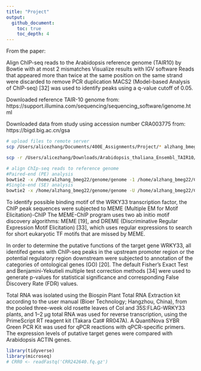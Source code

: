 ```yaml
---
title: "Project"
output:
  github_document:
    toc: true
    toc_depth: 4
---
```

From the paper:

Align ChIP-seq reads to the Arabidopsis reference genome (TAIR10) by Bowtie with at most 2 mismatches Visualize results  with IGV software
Reads that appeared more than twice at the same position on the same strand were discarded to remove PCR duplication
MACS2 (Model-based Analysis of ChIP-seq) [32] was used to identify peaks using a q-value cutoff of 0.05.

Downloaded reference TAIR-10 genome from: https://support.illumina.com/sequencing/sequencing_software/igenome.html

Downloaded data from study using accession number CRA003775 from:
https://bigd.big.ac.cn/gsa

```bash
# upload files to remote server
scp /Users/alicezhang/Documents/400E_Assignments/Project/* alzhang_bmeg22@orca1.bcgsc.ca:/home/alzhang_bmeg22

scp -r /Users/alicezhang/Downloads/Arabidopsis_thaliana_Ensembl_TAIR10/Arabidopsis_thaliana/Ensembl/TAIR10/Sequence/Bowtie2Index alzhang_bmeg22@orca1.bcgsc.ca:/home/alzhang_bmeg22/genome

# align ChIp-seq reads to reference genome 
#Paired-end (PE) analysis
bowtie2 -x /home/alzhang_bmeg22/genome/genome -1 /home/alzhang_bmeg22/CRR242640.fq.gz	 -2 /home/alzhang_bmeg22/CRR242641.fq.gz -S alignPE.sam
#Single-end (SE) analysis
bowtie2 -x /home/alzhang_bmeg22/genome/genome -U /home/alzhang_bmeg22/CRR242640.fq.gz -S alignSE.sam

```
To identify possible binding motif of the WRKY33 transcription factor, the ChIP peak sequences were subjected to MEME (Multiple EM for Motif Elicitation)-ChIP 
The MEME-ChIP program uses two ab initio motif discovery algorithms: MEME [19], and DREME (Discriminative Regular Expression Motif Elicitation) [33], which uses regular expressions to search for short eukaryotic TF motifs that are missed by MEME.

In order to determine the putative functions of the target gene WRKY33, all identifed genes with ChIP-seq peaks in the upstream promoter region or the potential regulatory region downstream were subjected to annotation of the categories of ontological genes (GO) [20]. The default Fisher’s Exact Test and Benjamini-Yekutieli multiple test correction methods [34] were used to generate p-values for statistical significance and corresponding False Discovery Rate (FDR) values.

Total RNA was isolated using the Biospin Plant Total RNA Extraction kit according to the user manual (Bioer Technology; Hangzhou, China), from the pooled three-week old rosette leaves of Col and 35S:FLAG-WRKY33 plants, and 1–2 μg total RNA was used for reverse transcription, using the PrimeScript RT reagent kit (Takara Cat# RR047A). A QuantiNova SYBR Green PCR Kit was used for qPCR reactions with qPCR-specific primers. The expression levels of putative target genes were compared with Arabidopsis ACTIN genes.

```r
library(tidyverse)
library(microseq)
# CRR0 <- readFastq('CRR242640.fq.gz')
```


